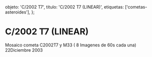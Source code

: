 
  objeto: 'C/2002 T7',
  titulo: 'C/2002 T7 (LINEAR)',
  etiquetas: ['cometas-asteroides'],
};

# C/2002 T7 (LINEAR)

<Imagen
  src="registro/c2002-t7_20031222_1_c2002t7-22dicembre2003-suma-de-8-imagenes-de-60s.jpg"
  fecha="20031222"
/>

Mosaico cometa C2002T7 y M33 ( 8 Imagenes de 60s cada una) 22Diciembre 2003